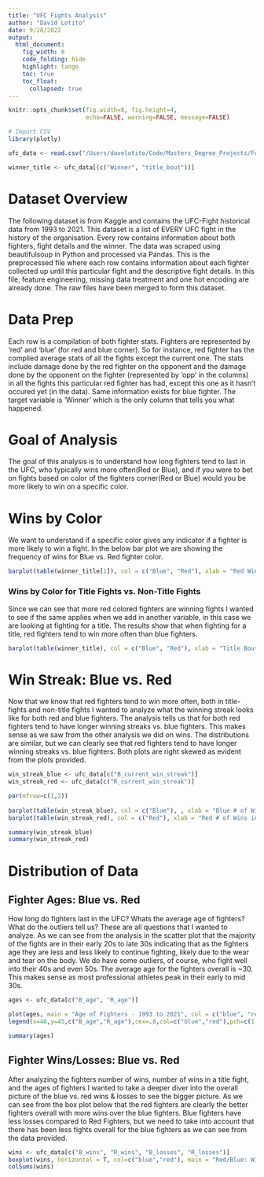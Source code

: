```yaml
---
title: "UFC Fights Analysis"
author: "David Lotito"
date: 9/28/2022
output:
  html_document:
    fig_width: 8
    code_folding: hide
    highlight: tango
    toc: true
    toc_float:
      collapsed: true
---
```



```r
knitr::opts_chunk$set(fig.width=8, fig.height=4,
                      echo=FALSE, warning=FALSE, message=FALSE)
```

```r
# Import CSV
library(plotly)

ufc_data <- read.csv("/Users/davelotito/Code/Masters_Degree_Projects/Foundations of Analytics and Data Visualization/Term_Project/UFC_Preprocessed_Fight_Data.csv", header = T)

winner_title <- ufc_data[(c("Winner", "title_bout"))]
```

# Dataset Overview

The following dataset is from Kaggle and contains the UFC-Fight historical data from 1993 to 2021. This dataset is a list of EVERY UFC fight in the history of the organisation. Every row contains information about both fighters, fight details and the winner. The data was scraped using beautifulsoup in Python and processed via Pandas. This is the preprocessed file where each row contains information about each fighter collected up until this particular fight and the descriptive fight details. In this file, feature engineering, missing data treatment and one hot encoding are already done. The raw files have been merged to form this dataset.

# Data Prep

Each row is a compilation of both fighter stats. Fighters are represented by 'red' and 'blue' (for red and blue corner). So for instance, red fighter has the complied average stats of all the fights except the current one. The stats include damage done by the red fighter on the opponent and the damage done by the opponent on the fighter (represented by 'opp' in the columns) in all the fights this particular red fighter has had, except this one as it hasn't occured yet (in the data). Same information exists for blue fighter. The target variable is 'Winner' which is the only column that tells you what happened.

# Goal of Analysis

The goal of this analysis is to understand how long fighters tend to last in the UFC, who typically wins more often(Red or Blue), and if you were to bet on fights based on color of the fighters corner(Red or Blue) would you be more likely to win on a specific color.

# Wins by Color

We want to understand if a specific color gives any indicator if a fighter is more likely to win a fight. In the below bar plot we are showing the frequency of wins for Blue vs. Red fighter color.

```r
barplot(table(winner_title[1]), col = c("Blue", "Red"), xlab = "Red Wins vs. Blue Wins", ylab = "Frequency", main = "Fights 1993-2021", ylim = c(0,5000))
```

### Wins by Color for Title Fights vs. Non-Title Fights

Since we can see that more red colored fighters are winning fights I wanted to see if the same applies when we add in another variable, in this case we are looking at fighting for a title. The results show that when fighting for a title, red fighters tend to win more often than blue fighters.


```r
barplot(table(winner_title), col = c("Blue", "Red"), xlab = "Title Bout vs. Non-Title Bout", ylab = "Frequency", main = "Fights 1993-2021 by Title Bout")
```
# Win Streak: Blue vs. Red

Now that we know that red fighters tend to win more often, both in title-fights and non-title fights I wanted to analyze what the winning streak looks like for both red and blue fighters. The analysis tells us that for both red fighters tend to have longer winning streaks vs. blue fighters. This makes sense as we saw from the other analysis we did on wins. The distributions are similar, but we can clearly see that red fighters tend to have longer winning streaks vs. blue fighters. Both plots are right skewed as evident from the plots provided.

``` r

win_streak_blue <- ufc_data[c("B_current_win_streak")]
win_streak_red <- ufc_data[c("R_current_win_streak")]

par(mfrow=c(1,2))   
 
barplot(table(win_streak_blue), col = c("Blue"), , xlab = "Blue # of Wins in Steak", ylab = "Frequency", main = "Duration of Win Streak: Blue Fighters", ylim = c(0, 3500))
barplot(table(win_streak_red), col = c("Red"), xlab = "Red # of Wins in Steak", ylab = "Frequency", main = "Duration of Win Streak: Red Fighters", ylim = c(0, 3000))

summary(win_streak_blue)
summary(win_streak_red)

```
# Distribution of Data
## Fighter Ages: Blue vs. Red

How long do fighters last in the UFC? Whats the average age of fighters? What do the outliers tell us? These are all questions that I wanted to analyze. As we can see from the analysis in the scatter plot that the majority of the fights are in their early 20s to late 30s indicating that as the fighters age they are less and less likely to continue fighting, likely due to the wear and tear on the body. We do have some outliers, of course, who fight well into their 40s and even 50s. The average age for the fighters overall is ~30. This makes sense as most professional athletes peak in their early to mid 30s.

```r
ages <- ufc_data[c("B_age", "R_age")]

plot(ages, main = "Age of Fighters - 1993 to 2021", col = c("blue", "red"))
legend(x=48,y=45,c("B_age","R_age"),cex=.8,col=c("blue","red"),pch=c(1,1))

summary(ages)
```

## Fighter Wins/Losses: Blue vs. Red

After analyzing the fighters number of wins, number of wins in a title fight, and the ages of fighters I wanted to take a deeper diver into the overall picture of the blue vs. red wins & losses to see the bigger picture. As we can see from the box plot below that the red fighters are clearly the better fighters overall with more wins over the blue fighters. Blue fighters have less losses compared to Red Fighters, but we need to take into account that there has been less fights overall for the blue fighters as we can see from the data provided.


```r
wins <- ufc_data[c("B_wins", "R_wins", "B_losses", "R_losses")]
boxplot(wins, horizontal = T, col=c("blue","red"), main = "Red/Blue: Wins vs. Losses", xlab = "Values", las = 1, cex.axis=0.8)
colSums(wins)
```

























